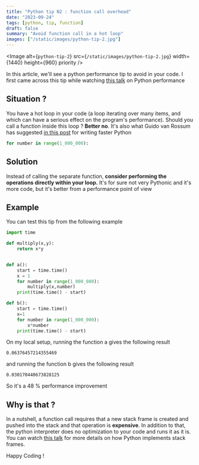 ```yaml
---
title: "Python tip N2 : function call overhead"
date: "2023-09-24"
tags: [python, tip, function]
draft: false
summary: "Avoid function call in a hot loop"
images: ["/static/images/python-tip-2.jpg"]
---
```


<Image
  alt={`python-tip-2`}
  src={`/static/images/python-tip-2.jpg`}
  width={1440}
  height={960}
  priority
/>

In this article, we'll see a python performance tip to avoid in your code. I first came across this tip while watching [this talk](https://www.youtube.com/watch?v=YY7yJHo0M5I) on Python performance

## Situation ?

You have a hot loop in your code (a loop iterating over many items, and which can have a serious effect on the program's performance).
Should you call a function inside this loop ? **Better no**. It's also what Guido van Rossum has suggested [in this post](https://web.archive.org/web/20180919031245/https://plus.google.com/115212051037621986145/posts/HajXHPGN752) for writing faster Python

```python
for number in range(1_000_000):
```

## Solution

Instead of calling the separate function, **consider performing the operations directly within your loop.** It's for sure not very Pythonic and it's more code, but it's better
from a performance point of view

## Example

You can test this tip from the following example

```python
import time

def multiply(x,y):
    return x*y


def a():
    start = time.time()
    x = 1
    for number in range(1_000_000):
        multiply(x,number)
    print(time.time() - start)

def b():
    start = time.time()
    x=1
    for number in range(1_000_000):
        x*number
    print(time.time() - start)
```

On my local setup, running the function a gives the following result

```text
0.06376457214355469
```

and running the function b gives the following result

```text
0.030170440673828125
```

So it's a 48 % performance improvement

## Why is that ?

In a nutshell, a function call requires that a new stack frame is created and pushed into the stack and that operation is **expensive**.
In addition to that, the python interpreter does no optimization to your code and runs it as it is. You can watch [this talk](https://www.youtube.com/watch?v=smiL_aV1SOc) for more details on how Python implements stack frames.

Happy Coding !
